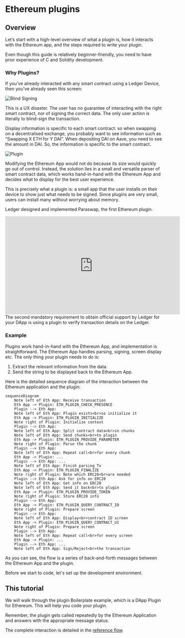 

# Ethereum plugins


## Overview

Let’s start with a high-level overview of what a plugin is, how it interacts with the Ethereum app, and the steps required to write your plugin.

<Callout type="info" emoji="👉">
  Even though this guide is relatively beginner-friendly, you need to have prior experience of C and Solidity development.
</Callout>


### Why Plugins?

If you’ve already interacted with any smart contract using a Ledger Device, then you’ve already seen this screen:

![Blind Signing](/blind-signing.png)

This is a UX disaster. The user has no guarantee of interacting with the right smart contract, nor of signing the correct data. The only user action is literally to blind-sign the transaction.

Display information is specific to each smart contract: so when swapping on a decentralised exchange, you probably want to see information such as “Swapping X ETH for Y DAI”. When depositing DAI on Aave, you need to see the amount in DAI. So, the information is specific to the smart contract.

![Plugin](/plugin.png)

Modifying the Ethereum App would not do because its size would quickly go out of control. Instead, the solution lies in a small and versatile parser of smart contract data, which works hand-in-hand with the Ethereum App and decides what to display for the best user experience.

This is precisely what a plugin is: a small app that the user installs on their device to show just what needs to be signed. Since plugins are very small, users can install many without worrying about memory.

Ledger designed and implemented Paraswap, the first Ethereum plugin.

<iframe width="560" height="315" src="https://www.youtube-nocookie.com/embed/18lLOVoQtNo" title="YouTube video player" frameBorder="0" allow="accelerometer; autoplay; clipboard-write; encrypted-media; gyroscope; picture-in-picture" allowFullScreen></iframe>

<Callout type="info" emoji="👉">
  The second mandatory requirement to obtain official support by Ledger for your DApp is using a plugin to verify transaction details on the Ledger.
</Callout>


### Example

Plugins work hand-in-hand with the Ethereum App, and implementation is straightforward. The Ethereum App handles parsing, signing, screen display etc. The only thing your plugin needs to do is:

1. Extract the relevant information from the data.
2. Send the string to be displayed back to the Ethereum App.

Here is the detailed sequence diagram of the interaction between the Ethereum application and the plugin:

```mermaid
sequenceDiagram
    Note left of Eth App: Receive transaction
    Eth App -> Plugin: ETH_PLUGIN_CHECK_PRESENCE
    Plugin --> Eth App:
    Note left of Eth App: Plugin exists<br>so initialize it
    Eth App -> Plugin: ETH_PLUGIN_INITIALIZE
    Note right of Plugin: Initialize context
    Plugin --> Eth App:
    Note left of Eth App: Split contract data<br>in chunks
    Note left of Eth App: Send chunks<br>to plugin
    Eth App -> Plugin: ETH_PLUGIN_PROVIDE_PARAMETER
    Note right of Plugin: Parse the chunk
    Plugin --> Eth App:
    Note left of Eth App: Repeat call<br>for every chunk
    Eth App -> Plugin: ...
    Plugin --> Eth App: ...
    Note left of Eth App: Finish parsing Tx
    Eth App -> Plugin: ETH_PLUGIN_FINALIZE
    Note right of Plugin: Note which ERC20<br>are needed
    Plugin --> Eth App: Ask for info on ERC20
    Note left of Eth App: Get info on ERC20
    Note left of Eth App: Send it back<br>to plugin
    Eth App -> Plugin: ETH_PLUGIN_PROVIDE_TOKEN
    Note right of Plugin: Store ERC20 info
    Plugin --> Eth App:
    Eth App -> Plugin: ETH_PLUGIN_QUERY_CONTRACT_ID
    Note right of Plugin: Prepare screen
    Plugin --> Eth App:
    Note left of Eth App: Display<br>contract ID screen
    Eth App -> Plugin: ETH_PLUGIN_QUERY_CONTRACT_UI
    Note right of Plugin: Prepare screen
    Plugin --> Eth App:
    Note left of Eth App: Repeat call<br>for every screen
    Eth App -> Plugin: ...
    Plugin --> Eth App: ...
    Note left of Eth App: Sign/Reject<br>the transaction
```

As you can see, the flow is a series of back-and-forth messages between the Ethereum App and the plugin.

Before we start to code, let's set up the development environment.


## This tutorial

We will walk through the plugin Boilerplate example, which is a DApp Plugin for Ethereum. This will help you code your plugin.

Remember, the plugin gets called repeatedly by the Ethereum Application and answers with the appropriate message status.

The complete interaction is detailed in the [reference flow](./plugin/flow/).
